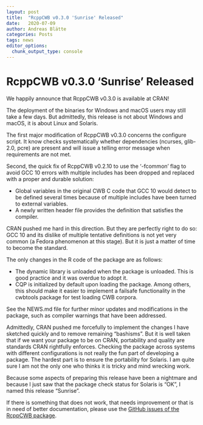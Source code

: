 ```yaml
---
layout: post
title:  "RcppCWB v0.3.0 'Sunrise' Released"
date:   2020-07-09
author: Andreas Blätte
categories: Posts
tags: news
editor_options: 
  chunk_output_type: console
---
```

  
# RcppCWB v0.3.0 'Sunrise' Released

We happily announce that RcppCWB v0.3.0 is available at CRAN! 

The deployment of the binaries for Windows and macOS users may still take a few days. But admittedly, this release is not about Windows and macOS, it is about Linux and Solaris.

The first major modification of RcppCWB v0.3.0 concerns the configure script. It know checks systematically whether dependencies (ncurses, glib-2.0, pcre) are present and will issue a telling error message when requirements are not met.

Second, the quick fix of RcppCWB v0.2.10 to use the '-fcommon' flag to avoid GCC 10 errors with multiple includes has been dropped and replaced with a proper and durable solution:

- Global variables in the original CWB C code that GCC 10 would detect to be defined several times because of multiple includes have been turned to external variables.
- A newly written header file provides the definition that satisfies the compiler.

CRAN pushed me hard in this direction. But they are perfectly right to do so: GCC 10 and its dislike of multiple tentative definitions is not yet very common (a Fedora phenomenon at this stage). But it is just a matter of time to become the standard.

The only changes in the R code of the package are as follows:

- The dynamic library is unloaded when the package is unloaded. This is good practice and it was overdue to adopt it.
- CQP is initialized by default upon loading the package.  Among others, this should make it easier to implement a failsafe functionality in the cwbtools package for test loading CWB corpora.

See the NEWS.md file for further minor updates and modifications in the package, such as compiler warnings that have been addressed.

Admittedly, CRAN pushed me forcefully to implement the changes I have sketched quickly and to remove remaining "bashisms". But it is well taken that if we want your package to be on CRAN, portability and quality are standards CRAN rightfully enforces. Checking the package across systems with different configurations is not really the fun part of developing a package. The hardest part is to ensure the portability for Solaris. I am quite sure I am not the only one who thinks it is tricky and mind wrecking work.

Because some aspects of preparing this release have been a nightmare and because I just saw that the package check status for Solaris is "OK", I named this release "Sunrise".

If there is something that does not work, that needs improvement or that is in need of better documentation, please use the [GitHub issues of the RcppCWB package](https://github.com/PolMine/RcppCWB/issues).